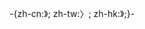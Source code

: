 <includeonly>-{zh-cn:》; zh-tw:〉; zh-hk:》;}-</includeonly><noinclude>{{Documentation|Template:《/doc}}</noinclude>